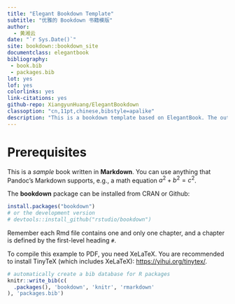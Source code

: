 ```yaml
--- 
title: "Elegant Bookdown Template"
subtitle: "优雅的 Bookdown 书籍模版"
author: 
  - 黄湘云
date: "`r Sys.Date()`"
site: bookdown::bookdown_site
documentclass: elegantbook
bibliography: 
 - book.bib
 - packages.bib
lot: yes
lof: yes
colorlinks: yes
link-citations: yes
github-repo: XiangyunHuang/ElegantBookdown
classoption: "cn,11pt,chinese,bibstyle=apalike"
description: "This is a bookdown template based on ElegantBook. The output format for this template is bookdown::gitbook and bookdown::pdf_book."
---
```


\mainmatter

# Prerequisites

This is a _sample_ book written in **Markdown**. You can use anything that Pandoc's Markdown supports, e.g., a math equation $a^2 + b^2 = c^2$.

The **bookdown** package can be installed from CRAN or Github:

```r
install.packages("bookdown")
# or the development version
# devtools::install_github("rstudio/bookdown")
```

Remember each Rmd file contains one and only one chapter, and a chapter is defined by the first-level heading `#`.

To compile this example to PDF, you need XeLaTeX. You are recommended to install TinyTeX (which includes XeLaTeX): <https://yihui.org/tinytex/>.

```r
# automatically create a bib database for R packages
knitr::write_bib(c(
  .packages(), 'bookdown', 'knitr', 'rmarkdown'
), 'packages.bib')
```
